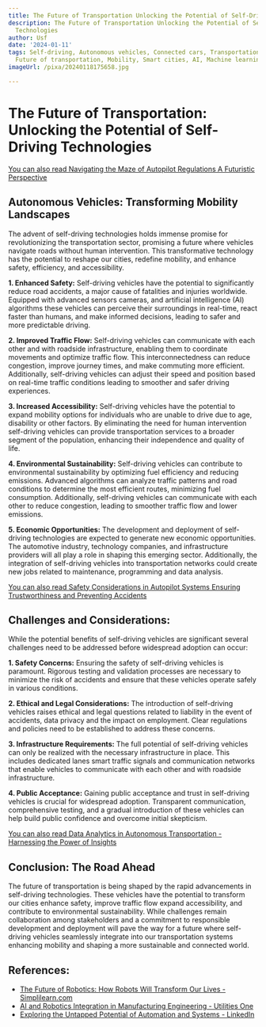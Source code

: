 ```yaml
---
title: The Future of Transportation Unlocking the Potential of Self-Driving Technologies
description: The Future of Transportation Unlocking the Potential of Self-Driving
  Technologies
author: Usf
date: '2024-01-11'
tags: Self-driving, Autonomous vehicles, Connected cars, Transportation technology,
  Future of transportation, Mobility, Smart cities, AI, Machine learning, Big data
imageUrl: /pixa/20240118175658.jpg

---
```

# The Future of Transportation: Unlocking the Potential of Self-Driving Technologies

[You can also read Navigating  the Maze of Autopilot Regulations A  Futuristic Perspective](Navigating%20the%20Maze%20of%20Autopilot%20Regulations%20A%20Futuristic%20Perspective)


## Autonomous  Vehicles:  Transforming Mobility  Landscapes

The advent of self-driving technologies holds immense promise for revolutionizing the transportation  sector, promising a future where  vehicles navigate roads without human intervention. This transformative technology has the potential to  reshape our cities, redefine mobility, and enhance safety, efficiency, and accessibility.

**1. Enhanced Safety:**
Self-driving vehicles  have the potential to significantly reduce road accidents, a major cause  of fatalities and  injuries worldwide.  Equipped with advanced sensors cameras, and artificial  intelligence (AI) algorithms these vehicles can perceive their surroundings in real-time, react faster than  humans, and make informed decisions,  leading to safer and more predictable driving.

**2.  Improved Traffic Flow:**
Self-driving vehicles can communicate with each other  and with roadside infrastructure, enabling them to coordinate movements and optimize traffic flow.  This interconnectedness can reduce congestion,  improve  journey times, and make commuting more efficient. Additionally, self-driving vehicles  can  adjust their speed and position based on real-time traffic conditions leading to smoother and  safer  driving experiences.

**3. Increased Accessibility:**
Self-driving vehicles have the potential to  expand mobility options for individuals  who are unable to drive due to age, disability or other factors. By eliminating the need for human intervention self-driving vehicles can provide transportation  services to a broader segment of the population, enhancing their independence and quality of life.

**4. Environmental Sustainability:**
Self-driving  vehicles can contribute to environmental sustainability by optimizing fuel efficiency and reducing emissions. Advanced algorithms can analyze traffic patterns  and road conditions to determine the most efficient routes, minimizing  fuel consumption. Additionally,  self-driving vehicles can communicate with each other to reduce congestion, leading to smoother  traffic flow  and lower emissions.

**5. Economic Opportunities:**
The development and deployment of self-driving technologies are  expected to generate new economic opportunities. The automotive industry, technology companies, and  infrastructure providers  will all  play a role in shaping this emerging sector. Additionally, the integration of self-driving vehicles into transportation networks could create new jobs related  to maintenance, programming and data analysis.

[You can also read Safety Considerations in Autopilot Systems Ensuring Trustworthiness and Preventing Accidents](Safety%20Considerations%20in%20Autopilot%20Systems%20Ensuring%20Trustworthiness%20and%20Preventing%20Accidents)


##  Challenges and Considerations:

While the potential benefits of self-driving vehicles are significant several challenges need to be addressed before  widespread adoption can occur:

**1. Safety  Concerns:**
Ensuring the safety  of self-driving vehicles is paramount. Rigorous testing and validation processes are necessary to minimize the  risk of accidents and  ensure that these vehicles operate safely in various conditions.

**2. Ethical and Legal Considerations:**
The  introduction of self-driving vehicles raises ethical and legal questions  related to liability in the event of accidents,  data privacy and the impact on employment. Clear regulations and policies need to be established to address these concerns.

**3. Infrastructure Requirements:**
The full potential  of self-driving vehicles can only  be realized with  the necessary infrastructure  in place. This includes dedicated lanes smart traffic signals and  communication networks that enable vehicles to communicate with each other and with roadside infrastructure.

**4. Public Acceptance:**
Gaining public  acceptance and trust in self-driving vehicles is crucial for widespread adoption. Transparent communication, comprehensive testing, and a gradual introduction of these vehicles can help build public confidence and overcome initial skepticism.

[You can also read  Data Analytics in Autonomous Transportation - Harnessing the Power of Insights](Data%20Analytics%20in%20Autonomous%20Transportation%20-%20Harnessing%20the%20Power%20of%20Insights)


## Conclusion:  The Road Ahead

The future of transportation is being shaped by  the rapid advancements in self-driving technologies. These vehicles have the potential to  transform our cities enhance safety, improve traffic flow expand accessibility, and contribute to environmental sustainability. While challenges remain  collaboration among stakeholders and a commitment to responsible development and deployment  will pave the way for a future where self-driving vehicles seamlessly integrate into our transportation systems enhancing mobility and  shaping a more sustainable and connected world.

## References:
- [The Future of Robotics: How Robots Will Transform Our Lives - Simplilearn.com](https://www.simplilearn.com/future-of-robotics-article)
- [AI and Robotics Integration in Manufacturing Engineering - Utilities One](https://utilitiesone.com/ai-and-robotics-integration-in-manufacturing-engineering)
- [Exploring the Untapped Potential of Automation and Systems - LinkedIn](https://www.linkedin.com/pulse/exploring-untapped-potential-automation-systems-kunal-parnami-eehcf)

